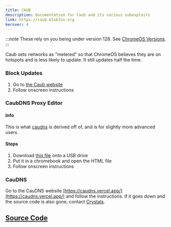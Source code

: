 ```yaml
---
title: CAUB
description: Documentation for Caub and its various subexploits
link: https://caub.blobfox.org
kernver: 4
---
```



<PageHeader title={frontmatter.title} description={frontmatter.description} author={frontmatter.author} link={frontmatter.link} kernver={frontmatter.kernver} nolower={frontmatter.nolower}/>

:::note
These rely on you being under version 128. See [ChromeOS Versions](/kajigs/crosver).
:::

Caub sets networks as "metered" so that ChromeOS believes they are on hotspots and is less likely to update. It still updates half the time.

### Block Updates

1. Go to [the Caub website](https://caub.blobfox.org/)
2. Follow onscreen instructions

### CaubDNS Proxy Editor

#### Info

This is what [caudns](/kajigs/caudns) is derived off of, and is for slightly more advanced users.

#### Steps

1. Download [this file](/assets/caubdns_editor.html) onto a USB drive
2. Put it in a chromebook and open the HTML file
3. Follow onscreen instructions
<div id="caudns">

### CauDNS

Go to the CauDNS website [https://caudns.vercel.app/](https://caudns.vercel.app/) and follow the instructions. If it goes down and the source code is also gone, contact [Crystals](https://omada.cafe/contact/crystals/).

## [Source Code](https://github.com/dragon731012/cauDNS)
</div>
